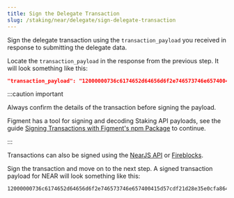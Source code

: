 ```yaml
---
title: Sign the Delegate Transaction
slug: /staking/near/delegate/sign-delegate-transaction
---
```


Sign the delegate transaction using the `transaction_payload` you received in response to submitting the delegate data.

Locate the `transaction_payload` in the response from the previous step. It will look something like this:

```json
"transaction_payload": "12000000736c6174652d64656d6f2e746573746e657400415d57cdf21d28e35e0cfa864e895c18b4bc6a711642d38eb6762af81ec1cf3904cc1038fc5700001600000030316e6f64652e706f6f6c2e663836333937332e6d309ab9d36f31580c94fcf7eace07f4a286a6f69cdd3caef0efed5d78930df546880100000002110000006465706f7369745f616e645f7374616b65020000007b7d00e057eb481b0000000000b9340332b7f4ad140000000000"
```

:::caution important

Always confirm the details of the transaction before signing the payload.

Figment has a tool for signing and decoding Staking API payloads, see the guide [Signing Transactions with Figment's npm Package](/guides/staking-api/figment-signing-transactions) to continue.

:::

Transactions can also be signed using the [NearJS API](https://docs.near.org/integrator/create-transactions#create-sign--send-transaction) or [Fireblocks](/guides/staking-api/fireblocks-signing-transactions).

Sign the transaction and move on to the next step. A signed transaction payload for NEAR will look something like this:

```text
12000000736c6174652d64656d6f2e746573746e657400415d57cdf21d28e35e0cfa864e895c18b4bc6a711642d38eb6762af81ec1cf3904cc1038fc5700001600000030316e6f64652e706f6f6c2e663836333937332e6d309ab9d36f31580c94fcf7eace07f4a286a6f69cdd3caef0efed5d78930df546880100000002110000006465706f7369745f616e645f7374616b65020000007b7d00e057eb481b0000000000b9340332b7f4ad14000000000000cd7538bc1db22a72cbaa19f54e9df00b9444863c74eefd5897d2ebbb7a52e7f8042d675c09d40684b7f7dd17feb73ecd09f6ae08c33e7f82450b438694f5430e
```
